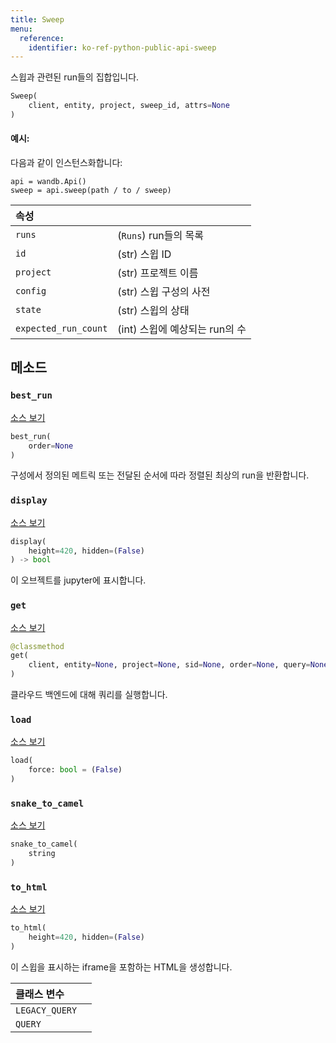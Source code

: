 ```yaml
---
title: Sweep
menu:
  reference:
    identifier: ko-ref-python-public-api-sweep
---
```


<Card title="View the source code" href="https://www.github.com/wandb/wandb/tree/637bddf198525810add5804059001b1b319d6ad1/wandb/apis/public/sweeps.py#L30-L240" icon="github"/>

스윕과 관련된 run들의 집합입니다.

```python
Sweep(
    client, entity, project, sweep_id, attrs=None
)
```

#### 예시:

다음과 같이 인스턴스화합니다:

```
api = wandb.Api()
sweep = api.sweep(path / to / sweep)
```

| 속성 |  |
| :--- | :--- |
|  `runs` |  (`Runs`) run들의 목록 |
|  `id` |  (str) 스윕 ID |
|  `project` |  (str) 프로젝트 이름 |
|  `config` |  (str) 스윕 구성의 사전 |
|  `state` |  (str) 스윕의 상태 |
|  `expected_run_count` |  (int) 스윕에 예상되는 run의 수 |

## 메소드

### `best_run`

[소스 보기](https://www.github.com/wandb/wandb/tree/637bddf198525810add5804059001b1b319d6ad1/wandb/apis/public/sweeps.py#L125-L148)

```python
best_run(
    order=None
)
```

구성에서 정의된 메트릭 또는 전달된 순서에 따라 정렬된 최상의 run을 반환합니다.

### `display`

[소스 보기](https://www.github.com/wandb/wandb/tree/637bddf198525810add5804059001b1b319d6ad1/wandb/apis/attrs.py#L16-L37)

```python
display(
    height=420, hidden=(False)
) -> bool
```

이 오브젝트를 jupyter에 표시합니다.

### `get`

[소스 보기](https://www.github.com/wandb/wandb/tree/637bddf198525810add5804059001b1b319d6ad1/wandb/apis/public/sweeps.py#L173-L222)

```python
@classmethod
get(
    client, entity=None, project=None, sid=None, order=None, query=None, **kwargs
)
```

클라우드 백엔드에 대해 쿼리를 실행합니다.

### `load`

[소스 보기](https://www.github.com/wandb/wandb/tree/637bddf198525810add5804059001b1b319d6ad1/wandb/apis/public/sweeps.py#L106-L114)

```python
load(
    force: bool = (False)
)
```

### `snake_to_camel`

[소스 보기](https://www.github.com/wandb/wandb/tree/637bddf198525810add5804059001b1b319d6ad1/wandb/apis/attrs.py#L12-L14)

```python
snake_to_camel(
    string
)
```

### `to_html`

[소스 보기](https://www.github.com/wandb/wandb/tree/637bddf198525810add5804059001b1b319d6ad1/wandb/apis/public/sweeps.py#L224-L232)

```python
to_html(
    height=420, hidden=(False)
)
```

이 스윕을 표시하는 iframe을 포함하는 HTML을 생성합니다.

| 클래스 변수 |  |
| :--- | :--- |
|  `LEGACY_QUERY`<a id="LEGACY_QUERY"></a> |   |
|  `QUERY`<a id="QUERY"></a> |   |
